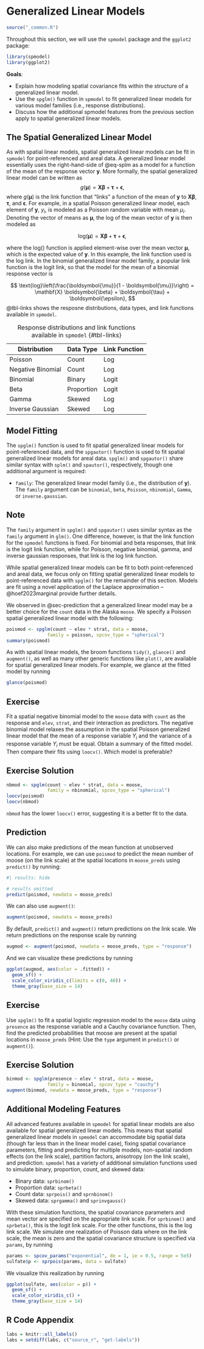 # Generalized Linear Models {#sec-spglm}

```r
source("_common.R")
```

Throughout this section, we will use the `spmodel` package and the `ggplot2` package:

```r
library(spmodel)
library(ggplot2)
```

__Goals__: 

* Explain how modeling spatial covariance fits within the structure of a generalized linear model.
* Use the `spglm()` function in `spmodel` to fit generalized linear models for various model families (i.e., response distributions).
* Discuss how the additional spmodel features from the previous section apply to spatial generalized linear models.

## The Spatial Generalized Linear Model

As with spatial linear models, spatial generalized linear models can be fit in `spmodel` for point-referenced and areal data. A generalized linear model essentially uses the right-hand-side of @eq-splm as a model for a function of the mean of the response vector $\mathbf{y}$. More formally, the spatial generalized linear model can be written as
$$
g(\boldsymbol{\mu}) = \mathbf{X} \boldsymbol{\beta} + \boldsymbol{\tau} + \boldsymbol{\epsilon},
$$
where $g(\boldsymbol{\mu})$ is the link function that "links" a function of the mean of $\mathbf{y}$ to $\mathbf{X} \boldsymbol{\beta}$, $\boldsymbol{\tau}$, and $\boldsymbol{\epsilon}$. For example, in a spatial Poisson generalized linear model, each element of $\mathbf{y}$, $y_i$, is modeled as a Poisson random variable with mean $\mu_i$. Denoting the vector of means as $\boldsymbol{\mu}$, the log of the mean vector of $\mathbf{y}$ is then modeled as

$$
\text{log}(\boldsymbol{\mu}) = \mathbf{X} \boldsymbol{\beta} + \boldsymbol{\tau} + \boldsymbol{\epsilon},
$$

where the $\text{log()}$ function is applied element-wise over the mean vector $\boldsymbol{\mu}$, which is the expected value of $\mathbf{y}$. In this example, the link function used is the log link. In the binomial generalized linear model family, a popular link function is the logit link, so that the model for the mean of a binomial response vector is

$$
\text{log}\left(\frac{\boldsymbol{\mu}}{1 - \boldsymbol{\mu}}\right) = \mathbf{X} \boldsymbol{\beta} + \boldsymbol{\tau} + \boldsymbol{\epsilon},
$$
@tbl-links shows the resposne distributions, data types, and link functions available in `spmodel`.

| Distribution      | Data Type  | Link Function |
|-------------------|------------|---------------|
| Poisson           | Count      | Log           |
| Negative Binomial | Count      | Log           |
| Binomial          | Binary     | Logit         |
| Beta              | Proportion | Logit         |
| Gamma             | Skewed     | Log           |
| Inverse Gaussian  | Skewed     | Log           |

: Response distributions and link functions available in `spmodel` {#tbl-links}

## Model Fitting

The `spglm()` function is used to fit spatial generalized linear models for point-referenced data, and the `spgautor()` function is used to fit spatial generalized linear models for areal data. `spglm()` and `spgautor()` share similar syntax with `splm()` and `spautor()`, respectively, though one additional argument is required:

* `family`: The generalized linear model family (i.e., the distribution of $\mathbf{y}$). The `family` argument can be `binomial`, `beta`, `Poisson`, `nbinomial`, `Gamma`, or `inverse.gaussian`.

::: {.callout-note}
## Note

The `family` argument in `spglm()` and `spgautor()` uses similar syntax as the `family` argument in `glm()`. One difference, however, is that the link function for the `spmodel` functions is fixed. For binomial and beta responses, that link is the logit link function, while for Poisson, negative binomial, gamma, and inverse gaussian responses, that link is the log link function.
:::

While spatial generalized linear models can be fit to both point-referenced and areal data, we focus only on fitting spatial generalized linear models to point-referenced data with `spglm()` for the remainder of this section. Models are fit using a novel application of the Laplace approximation -- @hoef2023marginal provide further details.

We observed in @sec-prediction that a generalized linear model may be a better choice for the `count` data in the Alaska `moose`. We specify a Poisson spatial generalized linear model with the following:

```r
poismod <- spglm(count ~ elev * strat, data = moose,
               family = poisson, spcov_type = "spherical")
summary(poismod)
```

As with spatial linear models, the broom functions `tidy()`, `glance()` and `augment()`, as well as many other generic functions like `plot()`, are available for spatial generalized linear models. For example, we glance at the fitted model by running
```r
glance(poismod)
```

::: {.callout-important icon="false"}
## Exercise

Fit a spatial negative binomial model to the `moose` data with `count` as the response and `elev`, `strat`, and their interaction as predictors. The negative binomial model relaxes the assumption in the spatial Poisson generalized linear model that the mean of a response variable $Y_i$ and the variance of a response variable $Y_i$ must be equal. Obtain a summary of the fitted model. Then compare their fits using `loocv()`. Which model is preferable?

:::

::: {.callout-important icon="false" collapse="true"}
## Exercise Solution

```r
nbmod <- spglm(count ~ elev * strat, data = moose,
               family = nbinomial, spcov_type = "spherical")
loocv(poismod)
loocv(nbmod)
```

`nbmod` has the lower `loocv()` error, suggesting it is a better fit to the data.

:::

## Prediction

We can also make predictions of the mean function at unobserved locations. For example, we can use `poismod` to predict the mean number of moose (on the link scale) at the spatial locations in `moose_preds` using `predict()` by running:

```r
#| results: hide

# results omitted
predict(poismod, newdata = moose_preds)
```

We can also use `augment()`:

```r
augment(poismod, newdata = moose_preds)
```

By default, `predict()` and `augment()` return predictions on the link scale. We return predictions on the response scale by running

```r
augmod <- augment(poismod, newdata = moose_preds, type = "response")
```

And we can visualize these predictions by running
```r
ggplot(augmod, aes(color = .fitted)) +
  geom_sf() +
  scale_color_viridis_c(limits = c(0, 40)) +
  theme_gray(base_size = 14)
```


::: {.callout-important icon="false"}
## Exercise

Use `spglm()` to fit a spatial logistic regression model to the `moose` data using `presence` as the response variable and a Cauchy covariance function. Then, find the predicted probabilities that moose are present at the spatial locations in `moose_preds` (Hint: Use the `type` argument in `predict()` or `augment()`).

:::

::: {.callout-important icon="false" collapse="true"}
## Exercise Solution

```r
binmod <- spglm(presence ~ elev * strat, data = moose,
               family = binomial, spcov_type = "cauchy")
augment(binmod, newdata = moose_preds, type = "response")
```

:::

## Additional Modeling Features

All advanced features available in `spmodel` for spatial linear models are also available for spatial generalized linear models. This means that spatial generalized linear models in `spmodel` can accommodate big spatial data (though far less than in the linear model case), fixing spatial covariance parameters, fitting and predicting for multiple models, non-spatial random effects (on the link scale), partition factors, anisotropy (on the link scale), and prediction. `spmodel` has a variety of additional simulation functions used to simulate binary, proportion, count, and skewed data:

* Binary data: `sprbinom()`
* Proportion data: `sprbeta()`
* Count data: `sprpois()` and `sprnbinom()`
* Skewed data: `sprgamma()` and `sprinvgauss()`

With these simulation functions, the spatial covariance parameters and mean vector are specified on the appropriate link scale. For `sprbinom()` and `sprbeta()`, this is the logit link scale. For the other functions, this is the log link scale. We simulate one realization of Poisson data where on the link scale, the mean is zero and the spatial covariance structure is specified via `params`, by running
```r
params <- spcov_params("exponential", de = 1, ie = 0.5, range = 5e5)
sulfate$p <- sprpois(params, data = sulfate)
```

We visualize this realization by running
```r
ggplot(sulfate, aes(color = p)) +
  geom_sf() +
  scale_color_viridis_c() +
  theme_gray(base_size = 14)
```

## R Code Appendix

```r
labs = knitr::all_labels()
labs = setdiff(labs, c("source_r", "get-labels"))
```

```r
```


